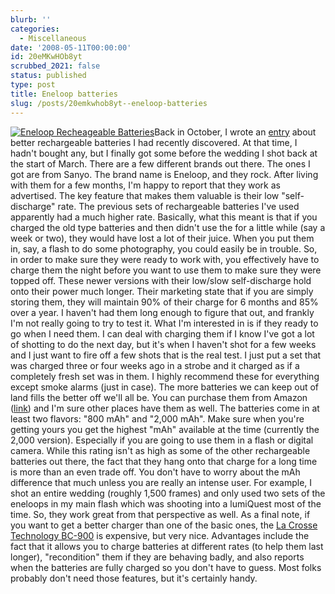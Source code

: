 ```yaml
---
blurb: ''
categories:
  - Miscellaneous
date: '2008-05-11T00:00:00'
id: 20eMKwHOb8yt
scrubbed_2021: false
status: published
type: post
title: Eneloop batteries
slug: /posts/20emkwhob8yt--eneloop-batteries
---
```


[![Eneloop Recheageable Batteries](http://www.alanwsmith.com/blog/wp-content/uploads/2008/05/eneloop.jpg "Eneloop Recheageable Batteries")](http://www.amazon.com/SANYO-eneloop-Pre-Charged-Rechargeable-Batteries/dp/B000IV2WAW/ref=sr_1_1?ie=UTF8&s=electronics&qid=1210546412&sr=1-1)Back
in October, I wrote an
[entry](http://www.alanwsmith.com/blog/2007/10/03/even-better-batteries/)
about better rechargeable batteries I had recently discovered. At
that time, I hadn't bought any, but I finally got some before the
wedding I shot back at the start of March. There are a few
different brands out there. The ones I got are from Sanyo. The
brand name is Eneloop, and they rock. After living with them for a
few months, I'm happy to report that they work as advertised. The
key feature that makes them valuable is their low "self-discharge"
rate. The previous sets of rechargeable batteries I've used
apparently had a much higher rate. Basically, what this meant is
that if you charged the old type batteries and then didn't use the
for a little while (say a week or two), they would have lost a lot
of their juice. When you put them in, say, a flash to do some
photography, you could easily be in trouble. So, in order to make
sure they were ready to work with, you effectively have to charge
them the night before you want to use them to make sure they were
topped off. These newer versions with their low/slow self-discharge
hold onto their power much longer. Their marketing state that if
you are simply storing them, they will maintain 90% of their charge
for 6 months and 85% over a year. I haven't had them long enough to
figure that out, and frankly I'm not really going to try to test
it. What I'm interested in is if they ready to go when I need them.
I can deal with charging them if I know I've got a lot of shotting
to do the next day, but it's when I haven't shot for a few weeks
and I just want to fire off a few shots that is the real test. I
just put a set that was charged three or four weeks ago in a strobe
and it charged as if a completely fresh set was in them. I highly
recommend these for everything except smoke alarms (just in case).
The more batteries we can keep out of land fills the better off
we'll all be. You can purchase them from Amazon
([link](http://www.amazon.com/SANYO-eneloop-Pre-Charged-Rechargeable-Batteries/dp/B000IV2WAW))
and I'm sure other places have them as well. The batteries come in
at least two flavors: "800 mAh" and "2,000 mAh". Make sure when
you're getting yours you get the highest "mAh" available at the
time (currently the 2,000 version). Especially if you are going to
use them in a flash or digital camera. While this rating isn't as
high as some of the other rechargeable batteries out there, the
fact that they hang onto that charge for a long time is more than
an even trade off. You don't have to worry about the mAh difference
that much unless you are really an intense user. For example, I
shot an entire wedding (roughly 1,500 frames) and only used two
sets of the eneloops in my main flash which was shooting into a
lumiQuest most of the time. So, they work great from that
perspective as well. As a final note, if you want to get a better
charger than one of the basic ones, the
[La Crosse Technology BC-900](http://www.amazon.com/Crosse-Technology-BC-900-AlphaPower-Battery/dp/B00077AA5Q/ref=pd_bbs_1?ie=UTF8&s=home-garden&qid=1210546700&sr=8-1)
is expensive, but very nice. Advantages include the fact that it
allows you to charge batteries at different rates (to help them
last longer), "recondition" them if they are behaving badly, and
also reports when the batteries are fully charged so you don't have
to guess. Most folks probably don't need those features, but it's
certainly handy.
